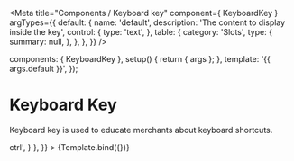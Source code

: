 

<Meta
  title="Components / Keyboard key"
  component={ KeyboardKey }
  argTypes={{
    default: {
      name: 'default',
      description: 'The content to display inside the key',
      control: {
        type: 'text',
      },
      table: {
        category: 'Slots',
        type: {
          summary: null,
        },
      },
    },
  }}
/>

  components: { KeyboardKey },
  setup() {
    return { args };
  },
  template: '<KeyboardKey>{{ args.default }}</KeyboardKey>',
});

# Keyboard Key

Keyboard key is used to educate merchants about keyboard shortcuts.

<Canvas>
  <Story
    name="Keyboard key"
    height="50px"
    args={{
      default: 'Ctrl',
    }}
    parameters={{
      docs: {
        source: {
          code: '<KeyboardKey>ctrl</KeyboardKey>',
        }
      },
    }}
  >
    {Template.bind({})}
  </Story>
</Canvas>

<ArgsTable story="Keyboard key" />
